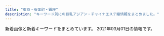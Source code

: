 ```yaml
---
title: "東京・有楽町・銀座"
description: "キーワード別にの巨乳アジアン・チャイナエステ嬢情報をまとめました。"
---
```


新着画像と新着キーワードをまとめています。
2021年03月01日の情報です。

<DmmAffiliateIns />
<KeywordTable
  shops={
    [
    {
        "name": "\u7d05\u8449",
        "url": "http://arm-heal.com/",
        "img_links": [
            "http://arm-heal.com/staff/emi/01.jpg",
            "http://arm-heal.com/staff/miya/01.jpg",
            "http://arm-heal.com/staff/miya/01mb.jpg",
            "http://arm-heal.com/staff/yuki/01.jpg",
            "http://arm-heal.com/img/att.png",
            "http://arm-heal.com/pic/topimg3.png",
            "http://arm-heal.com/staff/aya/01.jpg",
            "http://arm-heal.com/pic/topimg1.png",
            "http://arm-heal.com/pic/topimg5.png",
            "http://arm-heal.com/img/corona.png",
            "http://arm-heal.com/img/ttl_mobile.png",
            "http://arm-heal.com/img/ttl_rec.png",
            "http://arm-heal.com/staff/emi/01mb.jpg",
            "http://arm-heal.com/i/files/homeimg.jpg",
            "http://arm-heal.com/pic/topimg2.png",
            "http://arm-heal.com/staff/yuuyuu/01mb.jpg",
            "http://arm-heal.com/staff/yuuyuu/01.jpg",
            "http://arm-heal.com/img/ttl_staff.jpg",
            "http://arm-heal.com/pic/head.jpg",
            "http://arm-heal.com/pic/topimg4.png",
            "http://arm-heal.com/staff/aya/01mb.jpg",
            "http://arm-heal.com/staff/miki/01.jpg",
            "http://arm-heal.com/staff/yuki/01mb.jpg",
            "http://arm-heal.com/staff/miki/01mb.jpg"
        ],
        "keywords": {
            "C": 15
        },
        "station": "\u516b\u4e01\u5800\u99c5A5\u53e3"
    },
    {
        "keywords": {
            "\u4e73": 1,
            "\u80f8": 7
        },
        "img_links": [
            "http://ginzamassage.net/user_data/00000146.jpg",
            "http://ginzamassage.net/user_data/00000225.jpg",
            "http://ginzamassage.net/user_data/00000238.jpg",
            "http://ginzamassage.net/user_data/00000218.jpg",
            "http://ginzamassage.net/user_data/00000124.jpg",
            "http://ginzamassage.net/user_data/00000100.jpg",
            "http://ginzamassage.net/user_data/00000115.jpg",
            "http://ginzamassage.net/user_data/00000184.jpg",
            "http://ginzamassage.net/user_data/00000127.jpg",
            "http://ginzamassage.net/user_data/00000216.jpg",
            "http://ginzamassage.net/user_data/00000132.jpg",
            "http://ginzamassage.net/user_data/00000137.jpg",
            "http://ginzamassage.net/user_data/00000099.jpg",
            "http://ginzamassage.net/user_data/00000121.jpg",
            "http://ginzamassage.net/user_data/00000116.jpg",
            "http://ginzamassage.net/images/1.jpg",
            "http://ginzamassage.net/images/noimg.png",
            "http://ginzamassage.net/user_data/00000117.jpg",
            "http://ginzamassage.net/user_data/00000232.jpg",
            "http://ginzamassage.net/user_data/00000134.jpg",
            "http://ginzamassage.net/user_data/00000235.jpg",
            "http://ginzamassage.net/user_data/00000237.jpg",
            "http://ginzamassage.net/user_data/00000105.jpg",
            "http://ginzamassage.net/user_data/00000125.jpg",
            "http://ginzamassage.net/user_data/00000149.jpg",
            "http://ginzamassage.net/user_data/00000130.jpg",
            "http://ginzamassage.net/user_data/00000106.jpg",
            "http://ginzamassage.net/user_data/00000123.jpg",
            "http://ginzamassage.net/user_data/00000097.jpg",
            "http://ginzamassage.net/user_data/00000142.jpg",
            "http://ginzamassage.net/user_data/00000145.jpg",
            "http://ginzamassage.net/user_data/00000144.jpg",
            "http://ginzamassage.net/user_data/00000104.jpg",
            "http://ginzamassage.net/user_data/00000147.jpg",
            "http://ginzamassage.net/user_data/00000114.jpg",
            "http://ginzamassage.net/user_data/00000128.jpg",
            "http://ginzamassage.net/user_data/00000109.jpg",
            "http://ginzamassage.net/user_data/00000226.jpg",
            "http://ginzamassage.net/user_data/00000131.jpg",
            "http://ginzamassage.net/user_data/00000101.jpg",
            "http://ginzamassage.net/user_data/00000102.jpg",
            "http://ginzamassage.net/user_data/00000148.png",
            "http://ginzamassage.net/user_data/00000136.jpg",
            "http://ginzamassage.net/user_data/00000103.jpg",
            "http://ginzamassage.net/user_data/00000143.jpg",
            "http://ginzamassage.net/user_data/00000135.jpg",
            "http://ginzamassage.net/user_data/00000133.jpg",
            "http://ginzamassage.net/user_data/00000140.jpg",
            "http://ginzamassage.net/user_data/00000126.jpg",
            "http://ginzamassage.net/user_data/00000139.jpg",
            "http://ginzamassage.net/user_data/00000233.jpg",
            "http://ginzamassage.net/user_data/00000217.jpg",
            "http://ginzamassage.net/user_data/00000129.jpg",
            "http://ginzamassage.net/user_data/00000138.jpg",
            "http://ginzamassage.net/user_data/00000228.jpg",
            "http://ginzamassage.net/user_data/00000141.jpg",
            "http://ginzamassage.net/user_data/00000153.jpg"
        ],
        "station": "\u6771\u9280\u5ea7\u99c55\u756a\u51fa\u53e3",
        "url": "http://ginzamassage.net",
        "name": "\u91d1\u306e\u83ef"
    },
    {
        "name": "\u6975\u4e0a\u30e1\u30f3\u30ba\u30a2\u30ed\u30de\u65e5\u672c\u6a4b",
        "station": "\u8305\u5834\u753a\u99c510\u756a\u51fa\u53e3",
        "url": "https://aroma.tyo.cm/",
        "img_links": [],
        "keywords": {}
    },
    {
        "img_links": [
            "http://tokyo-relaxtime.asia/img/cast/yuka-03.jpg",
            "http://tokyo-relaxtime.asia/img/cast/yuka-01.jpg",
            "http://tokyo-relaxtime.asia/img/cast/miki-01.jpg",
            "http://tokyo-relaxtime.asia/img/cast/alice-02.jpg",
            "http://tokyo-relaxtime.asia/img/cast/miki-02.jpg",
            "http://tokyo-relaxtime.asia/img/tw_mark.png",
            "http://tokyo-relaxtime.asia/img/cast/momo-04.jpg",
            "http://tokyo-relaxtime.asia/img/interior/lobby-1.jpg",
            "http://tokyo-relaxtime.asia/img/cast/miki-03.jpg",
            "http://tokyo-relaxtime.asia/img/cast/momo-01.jpg",
            "http://tokyo-relaxtime.asia/img/cast/momo-02.jpg",
            "http://tokyo-relaxtime.asia/img/cast/alice-03.jpg",
            "http://tokyo-relaxtime.asia/img/slick/st-4.jpg",
            "http://tokyo-relaxtime.asia/img/slick/st-5.jpg",
            "http://tokyo-relaxtime.asia/img/cast/yuka-04.jpg",
            "http://tokyo-relaxtime.asia/img/cast/miki-04.jpg",
            "http://tokyo-relaxtime.asia/img/cast/ai-01.jpg",
            "http://tokyo-relaxtime.asia/img/cast/ai-04.jpg",
            "http://tokyo-relaxtime.asia/img/cast/ai-02.jpg",
            "http://tokyo-relaxtime.asia/img/cast/momo-03.jpg",
            "http://tokyo-relaxtime.asia/img/cast/alice-04.jpg",
            "http://tokyo-relaxtime.asia/img/cast/yuka-02.jpg",
            "http://tokyo-relaxtime.asia/img/cast/ai-03.jpg",
            "http://tokyo-relaxtime.asia/img/interior/corridor-1.jpg",
            "http://tokyo-relaxtime.asia/img/slick/st-3.jpg",
            "http://tokyo-relaxtime.asia/img/cast/alice-01.jpg",
            "http://tokyo-relaxtime.asia/img/slick/st-1.jpg",
            "http://tokyo-relaxtime.asia/img/slick/st-6.jpg"
        ],
        "station": "\u6771\u65e5\u672c\u6a4b\u99c5A2\u51fa\u53e3",
        "name": "Evergrace-\u30a8\u30d0\u30fc\u30b0\u30ec\u30fc\u30b9-",
        "keywords": {},
        "url": "http://tokyo-relaxtime.asia/"
    },
    {
        "url": "http://s-este.net/",
        "station": "\u65b0\u65e5\u672c\u6a4b\u99c55\u756a\u51fa\u53e3",
        "img_links": [],
        "keywords": {},
        "name": "\u30e9\u30d5\u30a3\u30fc\u30eb"
    },
    {
        "img_links": [
            "http://xn--vckg5a5c7c8c1czd.in.net/images/index_01.jpg",
            "http://xn--vckg5a5c7c8c1czd.in.net/images/slider/slide2s.jpg",
            "http://xn--vckg5a5c7c8c1czd.in.net/images/an_2_02.jpg",
            "http://xn--vckg5a5c7c8c1czd.in.net/images/an_1_02.jpg",
            "http://xn--vckg5a5c7c8c1czd.in.net/images/an_1_07.jpg",
            "http://xn--vckg5a5c7c8c1czd.in.net/images/staff_images/cg16.jpg",
            "http://xn--vckg5a5c7c8c1czd.in.net/images/slider/slide1s.jpg",
            "http://xn--vckg5a5c7c8c1czd.in.net/images/staff_images/top_small_1.jpg",
            "http://xn--vckg5a5c7c8c1czd.in.net/images/an_2_04.jpg",
            "http://xn--vckg5a5c7c8c1czd.in.net/images/an_2_05.jpg",
            "http://xn--vckg5a5c7c8c1czd.in.net/images/staff_images/top_small_17.jpg",
            "http://xn--vckg5a5c7c8c1czd.in.net/images/slider/slide3.jpg",
            "http://xn--vckg5a5c7c8c1czd.in.net/images/staff_images/cg17.jpg",
            "http://xn--vckg5a5c7c8c1czd.in.net/images/an_2_07.jpg",
            "http://xn--vckg5a5c7c8c1czd.in.net/images/staff_images/top_small_16.jpg",
            "http://xn--vckg5a5c7c8c1czd.in.net/images/QRcode.jpg",
            "http://xn--vckg5a5c7c8c1czd.in.net/images/an_1_06.jpg",
            "http://xn--vckg5a5c7c8c1czd.in.net/images/slider/slide2.jpg",
            "http://xn--vckg5a5c7c8c1czd.in.net/images/staff_images/cg5.jpg",
            "http://xn--vckg5a5c7c8c1czd.in.net/images/no.png",
            "http://xn--vckg5a5c7c8c1czd.in.net/images/slider/slide1.jpg",
            "http://xn--vckg5a5c7c8c1czd.in.net/images/an_2_03.jpg",
            "http://xn--vckg5a5c7c8c1czd.in.net/images/slider/slide3s.jpg",
            "http://xn--vckg5a5c7c8c1czd.in.net/images/an_2_06.jpg",
            "http://xn--vckg5a5c7c8c1czd.in.net/images/staff_images/cg14.jpg",
            "http://xn--vckg5a5c7c8c1czd.in.net/images/staff_images/cg1.jpg",
            "http://xn--vckg5a5c7c8c1czd.in.net/images/staff_images/top_small_14.jpg",
            "http://xn--vckg5a5c7c8c1czd.in.net/images/staff_images/top_small_5.jpg",
            "http://xn--vckg5a5c7c8c1czd.in.net/images/an_1_04.jpg",
            "http://xn--vckg5a5c7c8c1czd.in.net/images/an_1_03.jpg"
        ],
        "name": "\u7652\u3057\u306e\u6d77",
        "station": "\u65b0\u5bcc\u753a\u99c5",
        "url": "http://xn--vckg5a5c7c8c1czd.in.net/",
        "keywords": {
            "D": 16,
            "86": 20,
            "E": 4
        }
    },
    {
        "url": "http://f-relaxe.net",
        "img_links": [
            "http://f-relaxe.net/images/index_07.jpg",
            "http://f-relaxe.net/images/index_16.jpg",
            "http://f-relaxe.net/girl/013a.jpg",
            "http://f-relaxe.net/girl/010a.jpg",
            "http://f-relaxe.net/images/index_13.jpg",
            "http://f-relaxe.net/images/index_17.jpg",
            "http://f-relaxe.net/images/index_04.jpg",
            "http://f-relaxe.net/girl/09.jpg",
            "http://f-relaxe.net/images/staff_11.jpg",
            "http://f-relaxe.net/girl/00.jpg",
            "http://f-relaxe.net/images/sub_10.jpg",
            "http://f-relaxe.net/images/03.jpg",
            "http://f-relaxe.net/girl/08a.jpg",
            "http://f-relaxe.net/images/line.jpg",
            "http://f-relaxe.net/images/info.jpg",
            "http://f-relaxe.net/images/index_08.jpg",
            "http://f-relaxe.net/images/01.jpg",
            "http://f-relaxe.net/girl/04.jpg",
            "http://f-relaxe.net/images/sub_15.jpg",
            "http://f-relaxe.net/girl/024.jpg",
            "http://f-relaxe.net/images/index_06.jpg",
            "http://f-relaxe.net/girl/012.jpg",
            "http://f-relaxe.net/girl/02.jpg",
            "http://f-relaxe.net/girl/017.jpg",
            "http://f-relaxe.net/images/index_14.jpg",
            "http://f-relaxe.net/girl/07.jpg",
            "http://f-relaxe.net/images/index_05.jpg",
            "http://f-relaxe.net/girl/07a.jpg",
            "http://f-relaxe.net/images/index_09.jpg",
            "http://f-relaxe.net/girl/012a.jpg",
            "http://f-relaxe.net/girl/09a.jpg",
            "http://f-relaxe.net/images/info_11.jpg",
            "http://f-relaxe.net/images/index_03.jpg",
            "http://f-relaxe.net/images/index_10.jpg",
            "http://f-relaxe.net/images/02.jpg",
            "http://f-relaxe.net/images/index_119.jpg",
            "http://f-relaxe.net/images/rec_11.jpg",
            "http://f-relaxe.net/images/rec.jpg",
            "http://f-relaxe.net/girl/010.jpg",
            "http://f-relaxe.net/images/index_12.jpg",
            "http://f-relaxe.net/images/index_18.jpg",
            "http://f-relaxe.net/girl/013.jpg",
            "http://f-relaxe.net/girl/011.jpg",
            "http://f-relaxe.net/images/index_01.jpg",
            "http://f-relaxe.net/images/sub_12.jpg",
            "http://f-relaxe.net/girl/011a.jpg",
            "http://f-relaxe.net/girl/02a.jpg",
            "http://f-relaxe.net/girl/08.jpg"
        ],
        "name": "For you",
        "keywords": {
            "89": 1,
            "93": 1,
            "91": 1,
            "D": 2,
            "C": 3,
            "E": 3,
            "83": 1,
            "87": 1,
            "86": 1,
            "90": 1,
            "85": 3,
            "G": 1
        },
        "station": "JR\u6771\u4eac\u99c5\u516b\u91cd\u6d32\u5317\u53e3"
    },
    {
        "name": "\u5922\u306e\u90f7",
        "img_links": [
            "http://yume-sato.blue/uploads//sites/18/2020/09/g3.jpg",
            "http://yume-sato.blue/uploads//sites/18/2020/09/top.jpg",
            "http://yume-sato.blue/uploads//sites/18/2020/10/g2.jpg",
            "http://yume-sato.blue/uploads//sites/18/2020/09/news.jpg",
            "http://yume-sato.blue/uploads//sites/18/2020/09/top1-1.jpg",
            "http://yume-sato.blue/uploads//sites/18/2020/12/gg-150x150.jpg",
            "http://yume-sato.blue/uploads//sites/18/2020/09/g1.jpg",
            "http://yume-sato.blue/uploads//sites/18/2020/10/g1.jpg",
            "http://yume-sato.blue/uploads//sites/18/2020/09/g2.jpg",
            "http://yume-sato.blue/uploads//sites/18/2020/09/pick.jpg",
            "http://yume-sato.blue/uploads//sites/18/2020/09/g1-150x150.jpg",
            "http://yume-sato.blue/uploads//sites/18/2020/09/g4.jpg",
            "http://yume-sato.blue/uploads//sites/18/2020/09/g5.jpg",
            "http://yume-sato.blue/uploads//sites/18/2020/09/g4-150x150.jpg",
            "http://yume-sato.blue/uploads//sites/18/2020/09/g6.jpg",
            "http://yume-sato.blue/uploads//sites/18/2020/09/g5-150x150.jpg",
            "http://yume-sato.blue/uploads//sites/18/2020/09/g3-150x150.jpg",
            "http://yume-sato.blue/uploads//sites/18/2020/09/g6-150x150.jpg",
            "http://yume-sato.blue/uploads//sites/18/2020/09/g2-150x150.jpg",
            "http://yume-sato.blue/uploads//sites/18/2020/09/s_staff.png",
            "http://yume-sato.blue/uploads//sites/18/2020/12/gg.jpg",
            "http://yume-sato.blue/uploads//sites/18/2020/09/mobile-1.jpg"
        ],
        "keywords": {},
        "station": "\u4eba\u5f62\u753a\u99c5A6",
        "url": "http://yume-sato.blue/"
    },
    {
        "name": "Sweet",
        "keywords": {
            "C": 6,
            "E": 6,
            "89": 3,
            "88": 3,
            "D": 6,
            "86": 6,
            "85": 6
        },
        "url": "http://sweet-massage.work/",
        "img_links": [
            "http://sweet-massage.work/img/st06.jpg",
            "http://sweet-massage.work/img/sta6.jpg",
            "http://sweet-massage.work/sp/img/pc.jpg",
            "http://sweet-massage.work/img/sta4.jpg",
            "http://sweet-massage.work/sp/img/t-a.jpg",
            "http://sweet-massage.work/sp/img/add.jpg",
            "http://sweet-massage.work/img/st3.jpg",
            "http://sweet-massage.work/sp/img/t-t.jpg",
            "http://sweet-massage.work/sp/img/s3.jpg",
            "http://sweet-massage.work/img/st02.jpg",
            "http://sweet-massage.work/sp/img/s4.jpg",
            "http://sweet-massage.work/sp/img/st01.jpg",
            "http://sweet-massage.work/sp/img/st03.jpg",
            "http://sweet-massage.work/img/s1.jpg",
            "http://sweet-massage.work/sp/img/st5.jpg",
            "http://sweet-massage.work/sp/img/st1.jpg",
            "http://sweet-massage.work/sp/img/st05.jpg",
            "http://sweet-massage.work/img/mobile-1.png",
            "http://sweet-massage.work/sp/img/st04.jpg",
            "http://sweet-massage.work/img/st03.jpg",
            "http://sweet-massage.work/sp/img/st6.jpg",
            "http://sweet-massage.work/sp/img/add2.jpg",
            "http://sweet-massage.work/sp/img/st4.jpg",
            "http://sweet-massage.work/sp/img/s5.jpg",
            "http://sweet-massage.work/sp/img/st06.jpg",
            "http://sweet-massage.work/img/sta5.jpg",
            "http://sweet-massage.work/img/st2.jpg",
            "http://sweet-massage.work/img/sta2.jpg",
            "http://sweet-massage.work/img/sta3.jpg",
            "http://sweet-massage.work/img/s5.jpg",
            "http://sweet-massage.work/sp/img/tit.jpg",
            "http://sweet-massage.work/sp/img/t-o.jpg",
            "http://sweet-massage.work/sp/img/st005.jpg",
            "http://sweet-massage.work/sp/img/st3.jpg",
            "http://sweet-massage.work/sp/img/st02.jpg",
            "http://sweet-massage.work/img/st4.jpg",
            "http://sweet-massage.work/sp/img/t-s.jpg",
            "http://sweet-massage.work/img/s4.jpg",
            "http://sweet-massage.work/sp/img/info.jpg",
            "http://sweet-massage.work/img/st5.jpg",
            "http://sweet-massage.work/img/st05.jpg",
            "http://sweet-massage.work/sp/img/s6.jpg",
            "http://sweet-massage.work/img/st01.jpg",
            "http://sweet-massage.work/img/m1.png",
            "http://sweet-massage.work/img/foot-body.jpg",
            "http://sweet-massage.work/sp/img/botton.jpg",
            "http://sweet-massage.work/sp/img/pic.jpg",
            "http://sweet-massage.work/sp/img/t-r.jpg",
            "http://sweet-massage.work/img/s6.jpg",
            "http://sweet-massage.work/img/s3.jpg",
            "http://sweet-massage.work/img/st005.jpg",
            "http://sweet-massage.work/img/st04.jpg",
            "http://sweet-massage.work/sp/img/time.jpg",
            "http://sweet-massage.work/img/st6.jpg",
            "http://sweet-massage.work/img/sta1.jpg",
            "http://sweet-massage.work/sp/img/tel.jpg",
            "http://sweet-massage.work/sp/img/sys.jpg",
            "http://sweet-massage.work/img/s2.jpg",
            "http://sweet-massage.work/sp/img/st2.jpg",
            "http://sweet-massage.work/img/st1.jpg"
        ],
        "station": "\u8305\u5834\u753a\u99c53\u756a\u51fa\u53e3"
    },
    {
        "name": "Spa Ananda",
        "img_links": [
            "https://kayabacho-mensesthe.com/images/main3.jpg",
            "https://kayabacho-mensesthe.com/wp/wp-content/uploads/2021/01/yuna.jpg",
            "https://kayabacho-mensesthe.com/images/top1.jpg",
            "https://kayabacho-mensesthe.com/staff/aki-s1.jpg",
            "https://kayabacho-mensesthe.com/wp/wp-content/uploads/2020/12/yuki.jpg",
            "https://kayabacho-mensesthe.com/wp/wp-content/uploads/2019/12/IMG_8988.jpg",
            "https://kayabacho-mensesthe.com/wp/wp-content/uploads/2019/08/mimi.jpg",
            "https://kayabacho-mensesthe.com/room/room-l8.jpg",
            "https://kayabacho-mensesthe.com/staff/rin-s1.jpg",
            "https://kayabacho-mensesthe.com/staff/aoi-s1.jpg",
            "https://kayabacho-mensesthe.com/images/flower.png",
            "https://kayabacho-mensesthe.com/images/clear.png",
            "https://kayabacho-mensesthe.com/images/footer-r.png",
            "https://kayabacho-mensesthe.com/room/room-l2.jpg",
            "https://kayabacho-mensesthe.com/wp/wp-content/uploads/2020/11/urara3.jpg",
            "https://kayabacho-mensesthe.com/icon/line.png",
            "https://kayabacho-mensesthe.com/wp/wp-content/uploads/2020/08/ayaka-1-200x300.jpg",
            "https://kayabacho-mensesthe.com/room/room-l3.jpg",
            "https://kayabacho-mensesthe.com/room/room-l5.jpg",
            "https://kayabacho-mensesthe.com/staff/nao-s1.jpg",
            "https://kayabacho-mensesthe.com/room/room-l7.jpg",
            "https://kayabacho-mensesthe.com/staff/urara-s1.jpg",
            "https://kayabacho-mensesthe.com/wp/wp-content/uploads/2020/10/aki-s1-150x150.jpg",
            "https://kayabacho-mensesthe.com/staff/mimi-s1.jpg",
            "https://kayabacho-mensesthe.com/wp/wp-content/uploads/2019/12/misaki.jpg",
            "https://kayabacho-mensesthe.com/wp/wp-content/uploads/2020/08/ayaka-1.jpg",
            "https://kayabacho-mensesthe.com/wp/wp-content/uploads/2019/12/mitsuki.jpg",
            "https://kayabacho-mensesthe.com/staff/yuna-s1.jpg",
            "https://kayabacho-mensesthe.com/icon/facebook.png",
            "https://kayabacho-mensesthe.com/images/mensesthe.jpg",
            "https://kayabacho-mensesthe.com/room/room-l6.jpg",
            "https://kayabacho-mensesthe.com/room/room-l4.jpg",
            "https://kayabacho-mensesthe.com/images/main2.jpg",
            "https://kayabacho-mensesthe.com/staff/emi-s1.jpg",
            "https://kayabacho-mensesthe.com/images/main4.jpg",
            "https://kayabacho-mensesthe.com/link/mens-esthe.png",
            "https://kayabacho-mensesthe.com/wp/wp-content/uploads/2019/12/emi.jpg",
            "https://kayabacho-mensesthe.com/images/main1.jpg",
            "https://kayabacho-mensesthe.com/icon/twitter.png",
            "https://kayabacho-mensesthe.com/staff/misaki-s1.jpg",
            "https://kayabacho-mensesthe.com/images/top2.jpg",
            "https://kayabacho-mensesthe.com/icon/yelp.png",
            "https://kayabacho-mensesthe.com/room/room-l1.jpg",
            "https://kayabacho-mensesthe.com/wp/wp-content/uploads/2019/07/misaki.jpg",
            "https://kayabacho-mensesthe.com/staff/ayaka-s1.jpg",
            "https://kayabacho-mensesthe.com/wp/wp-content/uploads/2020/02/miyu.jpg",
            "https://kayabacho-mensesthe.com/staff/miyu-s1.jpg",
            "https://kayabacho-mensesthe.com/images/top3.jpg",
            "https://kayabacho-mensesthe.com/images/footer-l.png"
        ],
        "url": "https://kayabacho-mensesthe.com/",
        "keywords": {
            "E": 4,
            "D": 15,
            "C": 19
        },
        "station": "\u8305\u5834\u753a\u99c52\u756a\u51fa\u53e3"
    },
    {
        "img_links": [
            "http://toukasui.jpn.mn/images/top.jpg",
            "http://toukasui.jpn.mn/photos/sites/49/2019/09/2019091616543823.jpg",
            "http://toukasui.jpn.mn/images/mobile.jpg",
            "http://toukasui.jpn.mn/images/room4.jpg",
            "http://toukasui.jpn.mn/photos/sites/49/2019/08/2019081010463794.jpg",
            "http://toukasui.jpn.mn/photos/sites/49/2019/06/2019061711394937.jpg",
            "http://toukasui.jpn.mn/photos/sites/49/2020/09/202009151644200.jpg",
            "http://toukasui.jpn.mn/photos/sites/49/2019/03/2019030615101559.jpg",
            "http://toukasui.jpn.mn/images/face.jpg",
            "http://toukasui.jpn.mn/images/room2.jpg",
            "http://toukasui.jpn.mn/images/pick.jpg",
            "http://toukasui.jpn.mn/photos/sites/49/2019/02/2019020710305082.jpg",
            "http://toukasui.jpn.mn/images/room1.jpg",
            "http://toukasui.jpn.mn/photos/sites/49/2019/07/2019070111270334.jpg",
            "http://toukasui.jpn.mn/photos/sites/49/2018/11/2018110702420266.jpg",
            "http://toukasui.jpn.mn/photos/sites/49/2019/02/2019021519245846.jpg",
            "http://toukasui.jpn.mn/photos/sites/49/2019/08/2019082510480041.jpg",
            "http://toukasui.jpn.mn/images/s_staff.png",
            "http://toukasui.jpn.mn/images/room3.jpg",
            "http://toukasui.jpn.mn/photos/sites/49/2018/12/2018121411170742.jpg",
            "http://toukasui.jpn.mn/photos/sites/49/2018/11/2018111701424587.jpg",
            "http://toukasui.jpn.mn/images/news.jpg",
            "http://toukasui.jpn.mn/photos/sites/49/2019/11/2019111002374421.jpg"
        ],
        "keywords": {
            "86": 7,
            "89": 1,
            "F": 1,
            "D": 9,
            "87": 2,
            "88": 1,
            "85": 2,
            "E": 3
        },
        "station": "\u6771\u9280\u5ea7\u99c55\u756a\u51fa\u53e3",
        "name": "\u6843\u82b1\u6c34*\u3068\u3046\u304b\u3059\u3044",
        "url": "http://toukasui.jpn.mn/"
    },
    {
        "name": "\u685c\uff5e\u3055\u304f\u3089\uff5e",
        "station": "\u8305\u5834\u753a\u99c51\u756a\u51fa\u53e3",
        "keywords": {
            "89": 3,
            "C": 4,
            "87": 2,
            "D": 3
        },
        "img_links": [
            "http://sakura.relaxnabi.com/css/staff/staff06.jpg",
            "http://sakura.relaxnabi.com/css/nav/nav-006.png",
            "http://sakura.relaxnabi.com/css/staff/staff02.jpg",
            "http://sakura.relaxnabi.com/css/nav/nav-005.png",
            "http://sakura.relaxnabi.com/css/nav/nav-002.png",
            "http://sakura.relaxnabi.com/css/staff/staff14a.jpg",
            "http://sakura.relaxnabi.com/css/topright02.jpg",
            "http://sakura.relaxnabi.com/css/nav/nav-004.png",
            "http://sakura.relaxnabi.com/css/tel03.png",
            "http://sakura.relaxnabi.com/css/nav/nav-003.png",
            "http://sakura.relaxnabi.com/css/staff/staff13.jpg",
            "http://sakura.relaxnabi.com/css/nav/nav-001.png",
            "http://sakura.relaxnabi.com/css/staff/staff04.jpg",
            "http://sakura.relaxnabi.com/css/topleft01.png",
            "http://sakura.relaxnabi.com/css/topleft02.png"
        ],
        "url": "http://sakura.relaxnabi.com/"
    },
    {
        "name": "Miss.9\uff5e\u30df\u30b9.\u30ad\u30e5\u30a6\uff5e",
        "keywords": {
            "C": 2,
            "E": 1,
            "D": 10,
            "86": 13
        },
        "url": "http://esthe-aroma.com/",
        "img_links": [
            "http://esthe-aroma.com/images/photo03.jpg",
            "http://esthe-aroma.com/images/qrc.jpg",
            "http://esthe-aroma.com/images/cg02.jpg",
            "http://esthe-aroma.com/images/cg03.jpg",
            "http://esthe-aroma.com/images/mainImg_sub.jpg",
            "http://esthe-aroma.com/images/cg06.jpg",
            "http://esthe-aroma.com/images/photo01.jpg",
            "http://esthe-aroma.com/images/end-info.png",
            "http://esthe-aroma.com/images/cg01.jpg",
            "http://esthe-aroma.com/images/cg04.jpg",
            "http://esthe-aroma.com/images/cg05.jpg",
            "http://esthe-aroma.com/images/cg07.jpg",
            "http://esthe-aroma.com/images/cg09.jpg",
            "http://esthe-aroma.com/images/btn2.png",
            "http://esthe-aroma.com/images/icon_tel.png",
            "http://esthe-aroma.com/images/icon_top.png",
            "http://esthe-aroma.com/images/cg13.jpg",
            "http://esthe-aroma.com/images/cg12.jpg",
            "http://esthe-aroma.com/images/photo02.jpg",
            "http://esthe-aroma.com/images/cg08.jpg",
            "http://esthe-aroma.com/images/icon_info.png",
            "http://esthe-aroma.com/images/icon_staff.png",
            "http://esthe-aroma.com/images/cg10.jpg",
            "http://esthe-aroma.com/images/icon_concept.png",
            "http://esthe-aroma.com/images/cg11.jpg"
        ],
        "station": "\u99ac\u55b0\u6a2a\u5c71\u99c5A2\u51fa\u53e3"
    },
    {
        "keywords": {
            "86": 1,
            "D": 8,
            "87": 7
        },
        "station": "\u99ac\u55b0\u6a2a\u5c71\u99c5A2\u51fa\u53e3",
        "name": "COMODO -\u30b3\u30e2\u30c9-",
        "img_links": [
            "http://www.comodo.relaxjp.info/files/014.jpg",
            "http://www.comodo.relaxjp.info/files/013-02.jpg",
            "http://www.comodo.relaxjp.info/files/012-02.jpg",
            "http://www.comodo.relaxjp.info/files/010-02.jpg",
            "http://www.comodo.relaxjp.info/files/011.jpg",
            "http://www.comodo.relaxjp.info/images/s_news.jpg",
            "http://www.comodo.relaxjp.info/files/012-03.jpg",
            "http://www.comodo.relaxjp.info/files/009-02.jpg",
            "http://www.comodo.relaxjp.info/files/008-03.jpg",
            "http://www.comodo.relaxjp.info/files/012.jpg",
            "http://www.comodo.relaxjp.info/files/007.jpg",
            "http://www.comodo.relaxjp.info/images/bj1.jpg",
            "http://www.comodo.relaxjp.info/files/014-02.jpg",
            "http://www.comodo.relaxjp.info/files/013.jpg",
            "http://www.comodo.relaxjp.info/files/010-03.jpg",
            "http://www.comodo.relaxjp.info/images/top.png",
            "http://www.comodo.relaxjp.info/images/hua.jpg",
            "http://www.comodo.relaxjp.info/files/011-03.jpg",
            "http://www.comodo.relaxjp.info/images/s_info.jpg",
            "http://www.comodo.relaxjp.info/images/s_staff.jpg",
            "http://www.comodo.relaxjp.info/files/010.jpg",
            "http://www.comodo.relaxjp.info/files/008-02.jpg",
            "http://www.comodo.relaxjp.info/files/007-03.jpg",
            "http://www.comodo.relaxjp.info/files/008.jpg",
            "http://www.comodo.relaxjp.info/files/009.jpg",
            "http://www.comodo.relaxjp.info/files/011-02.jpg",
            "http://www.comodo.relaxjp.info/files/009-03.jpg",
            "http://www.comodo.relaxjp.info/images/s_link.jpg",
            "http://www.comodo.relaxjp.info/images/bj3.jpg",
            "http://www.comodo.relaxjp.info/files/014-03.jpg",
            "http://www.comodo.relaxjp.info/files/013-03.jpg",
            "http://www.comodo.relaxjp.info/files/007-02.jpg"
        ],
        "url": "http://www.comodo.relaxjp.info/"
    },
    {
        "name": "\u6771\u4eac\u65e5\u672c\u6a4b\u30e1\u30f3\u30ba\u30a8\u30b9\u30c6",
        "keywords": {
            "85": 25,
            "86": 100,
            "D": 125
        },
        "img_links": [
            "https://mens-esthe.jpn.vin/images/navbar-top.jpg",
            "https://mens-esthe.jpn.vin/images/nav_link01.png",
            "https://mens-esthe.jpn.vin/images/sp_tit_info.jpg",
            "https://mens-esthe.jpn.vin/photos/sites/4/2020/12/2020121102501422.jpg",
            "https://mens-esthe.jpn.vin/images/nav_link06.png",
            "https://mens-esthe.jpn.vin/images/tit_pick.jpg",
            "https://mens-esthe.jpn.vin/images/room1.jpg",
            "https://mens-esthe.jpn.vin/images/nav_link08.png",
            "https://mens-esthe.jpn.vin/images/room2.jpg",
            "https://mens-esthe.jpn.vin/images/sp_photo_1.jpg",
            "https://mens-esthe.jpn.vin/photos/sites/4/2020/12/2020121102483539.jpg",
            "https://mens-esthe.jpn.vin/images/photo_1.jpg",
            "https://mens-esthe.jpn.vin/images/nav_link02.png",
            "https://mens-esthe.jpn.vin/photos/sites/4/2020/12/2020121102462172.jpg",
            "https://mens-esthe.jpn.vin/images/nav_link04.png",
            "https://mens-esthe.jpn.vin/images/nav_link07.png",
            "https://mens-esthe.jpn.vin/images/tit_info.jpg",
            "https://mens-esthe.jpn.vin/images/tit_face.jpg",
            "https://mens-esthe.jpn.vin/images/nav_link05.png",
            "https://mens-esthe.jpn.vin/images/sp_tit_link.jpg",
            "https://mens-esthe.jpn.vin/photos/sites/4/2020/12/202012110248090.jpg",
            "https://mens-esthe.jpn.vin/images/sp_tit_staff02.jpg",
            "https://mens-esthe.jpn.vin/images/sp_tit_pick.jpg",
            "https://mens-esthe.jpn.vin/images/nav_link03.png",
            "https://mens-esthe.jpn.vin/photos/sites/4/2020/12/2020121102464663.jpg",
            "https://mens-esthe.jpn.vin/images/side_mobile.jpg",
            "https://mens-esthe.jpn.vin/images/end.png",
            "https://mens-esthe.jpn.vin/images/tit_staff.jpg",
            "https://mens-esthe.jpn.vin/images/sp_tit_staff.jpg",
            "https://mens-esthe.jpn.vin/images/sp_end.png",
            "https://mens-esthe.jpn.vin/images/tit_staff02.jpg",
            "https://mens-esthe.jpn.vin/images/top.png",
            "https://mens-esthe.jpn.vin/images/tit_link.jpg"
        ],
        "url": "https://mens-esthe.jpn.vin/",
        "station": "JR\u6771\u4eac\u99c5\u516b\u91cd\u6d32\u5317\u53e3"
    },
    {
        "station": "\u65b0\u5bcc\u753a\u99c53\u756a\u51fa\u53e3",
        "img_links": [
            "http://missyou-esthe.com/img/tt2.jpg",
            "http://missyou-esthe.com/img/no.png",
            "http://missyou-esthe.com/img/tt11.jpg",
            "http://missyou-esthe.com/img/f1.jpg",
            "http://missyou-esthe.com/img/cg08.jpg",
            "http://missyou-esthe.com/img/cg09.jpg",
            "http://missyou-esthe.com/img/t2.jpg",
            "http://missyou-esthe.com/img/tt12.jpg",
            "http://missyou-esthe.com/img/cg10.jpg",
            "http://missyou-esthe.com/img/tt13.jpg",
            "http://missyou-esthe.com/img/cg05.jpg",
            "http://missyou-esthe.com/img/tt20.jpg",
            "http://missyou-esthe.com/img/cg04.jpg",
            "http://missyou-esthe.com/img/eve.jpg",
            "http://missyou-esthe.com/img/f.jpg",
            "http://missyou-esthe.com/img/t1.jpg",
            "http://missyou-esthe.com/img/tt16.jpg",
            "http://missyou-esthe.com/img/tt15.jpg",
            "http://missyou-esthe.com/img/cg02.jpg",
            "http://missyou-esthe.com/img/cg13.jpg",
            "http://missyou-esthe.com/img/cg01.jpg",
            "http://missyou-esthe.com/img/tt21.jpg",
            "http://missyou-esthe.com/img/tt17.jpg",
            "http://missyou-esthe.com/img/cg14.jpg",
            "http://missyou-esthe.com/img/cg07.jpg",
            "http://missyou-esthe.com/img/tt14.jpg",
            "http://missyou-esthe.com/img/t3.jpg",
            "http://missyou-esthe.com/img/tt18.jpg",
            "http://missyou-esthe.com/img/tt19.jpg",
            "http://missyou-esthe.com/img/cg03.jpg",
            "http://missyou-esthe.com/img/mr1.jpg",
            "http://missyou-esthe.com/img/lin.jpg",
            "http://missyou-esthe.com/img/cg091.jpg",
            "http://missyou-esthe.com/img/tt4.jpg",
            "http://missyou-esthe.com/img/tt1.jpg",
            "http://missyou-esthe.com/img/cg06.jpg",
            "http://missyou-esthe.com/img/cg11.jpg"
        ],
        "name": "Lotus\uff5e\u30ed\u30fc\u30bf\u30b9\uff5e",
        "keywords": {
            "86": 14,
            "85": 2,
            "87": 4
        },
        "url": "http://missyou-esthe.com/"
    },
    {
        "keywords": {
            "87": 6,
            "C": 6,
            "D": 27,
            "86": 18,
            "85": 6,
            "88": 3
        },
        "station": "\u65b0\u5bcc\u753a\u99c53\u756a\u51fa\u53e3",
        "img_links": [
            "http://www.hitomebore.esjp.info/images/mainImg_sub.jpg",
            "http://www.hitomebore.esjp.info/files/009.jpg",
            "http://www.hitomebore.esjp.info/files/007.jpg",
            "http://www.hitomebore.esjp.info/files/014.jpg",
            "http://www.hitomebore.esjp.info/images/m2.jpg",
            "http://www.hitomebore.esjp.info/images/m4.jpg",
            "http://www.hitomebore.esjp.info/files/002.jpg",
            "http://www.hitomebore.esjp.info/files/010.jpg",
            "http://www.hitomebore.esjp.info/images/m1.jpg",
            "http://www.hitomebore.esjp.info/files/015.jpg",
            "http://www.hitomebore.esjp.info/files/012.jpg",
            "http://www.hitomebore.esjp.info/files/008.jpg",
            "http://www.hitomebore.esjp.info/images/btn2.png",
            "http://www.hitomebore.esjp.info/files/016.jpg",
            "http://www.hitomebore.esjp.info/images/m3.jpg",
            "http://www.hitomebore.esjp.info/images/mainImg2.jpg",
            "http://www.hitomebore.esjp.info/files/013.jpg",
            "http://www.hitomebore.esjp.info/files/011.jpg"
        ],
        "url": "http://www.hitomebore.esjp.info/",
        "name": "\u3072\u3068\u3081\u307c\u308c"
    },
    {
        "station": "\u8305\u5834\u753a\u99c511\u756a\u51fa\u53e3",
        "name": "\u5143\u6c17\u30e2\u30ea\u30e2\u30ea",
        "keywords": {},
        "url": "http://www.kayabatyo-massage.work/",
        "img_links": [
            "http://www.kayabatyo-massage.work/images/mainvisual_01_s.jpg",
            "http://www.kayabatyo-massage.work/images/trigger.jpg",
            "http://www.kayabatyo-massage.work/images/head_interior.jpg",
            "http://www.kayabatyo-massage.work/images/recruit/point_06.png",
            "http://www.kayabatyo-massage.work/images/recruit/nagare_01.jpg",
            "http://www.kayabatyo-massage.work/images/recruit/point_09.png",
            "http://www.kayabatyo-massage.work/images/sw_tel.png",
            "http://www.kayabatyo-massage.work/images/sw_home.png",
            "http://www.kayabatyo-massage.work/images/mainvisual_01.jpg",
            "http://www.kayabatyo-massage.work/staff/nanami.jpg",
            "http://www.kayabatyo-massage.work/images/recruit/point_08.png",
            "http://www.kayabatyo-massage.work/images/recruit/nagare_03.jpg",
            "http://www.kayabatyo-massage.work/staff/hinata.jpg",
            "http://www.kayabatyo-massage.work/images/icon_ranking_03.png",
            "http://www.kayabatyo-massage.work/images/no_image.jpg",
            "http://www.kayabatyo-massage.work/images/icon_ranking_01.png",
            "http://www.kayabatyo-massage.work/images/icon_ranking_02.png",
            "http://www.kayabatyo-massage.work/images/recruit/nagare_05.png",
            "http://www.kayabatyo-massage.work/images/recruit/nagare_07.png",
            "http://www.kayabatyo-massage.work/images/recruit/req_03.jpg",
            "http://www.kayabatyo-massage.work/images/head_therapist.jpg",
            "http://www.kayabatyo-massage.work/images/recruit/point_03.png",
            "http://www.kayabatyo-massage.work/images/recruit/nagare_02.jpg",
            "http://www.kayabatyo-massage.work/images/recruit/point_04.png",
            "http://www.kayabatyo-massage.work/staff/kaoru.jpg",
            "http://www.kayabatyo-massage.work/images/recruit/sp_mainvisual.jpg",
            "http://www.kayabatyo-massage.work/images/recruit/point_07.png",
            "http://www.kayabatyo-massage.work/images/mainvisual_02_s.jpg",
            "http://www.kayabatyo-massage.work/images/mainvisual_02.jpg",
            "http://www.kayabatyo-massage.work/images/icon_new.png",
            "http://www.kayabatyo-massage.work/images/recruit/point_05.png",
            "http://www.kayabatyo-massage.work/images/recruit/nagare_06.png",
            "http://www.kayabatyo-massage.work/images/recruit/message_03.png"
        ]
    },
    {
        "url": "http://prime-relax.work/",
        "station": "\u99ac\u55b0\u753a\u99c51\u756a\u51fa\u53e3",
        "img_links": [
            "http://prime-relax.work/img/st8.jpg",
            "http://prime-relax.work/img/sta7.jpg",
            "http://prime-relax.work/img/st14.jpg",
            "http://prime-relax.work/img/sys.jpg",
            "http://prime-relax.work/img/link10033.jpg",
            "http://prime-relax.work/img/st12.jpg",
            "http://prime-relax.work/sp/img/tit.jpg",
            "http://prime-relax.work/img/link20067.jpg",
            "http://prime-relax.work/sp/img/sta9.jpg",
            "http://prime-relax.work/img/sta11.jpg",
            "http://prime-relax.work/img/st13.jpg",
            "http://prime-relax.work/img/st9.jpg",
            "http://prime-relax.work/img/body-.jpg",
            "http://prime-relax.work/img/st4.jpg",
            "http://prime-relax.work/img/IMG_1675.jpg",
            "http://prime-relax.work/sp/img/t-a.jpg",
            "http://prime-relax.work/img/head.jpg",
            "http://prime-relax.work/img/st7.jpg",
            "http://prime-relax.work/sp/img/p-8.jpg",
            "http://prime-relax.work/img/IMG_1709.jpg",
            "http://prime-relax.work/img/mo.png",
            "http://prime-relax.work/img/IMG_1699.jpg",
            "http://prime-relax.work/sp/img/add2.jpg",
            "http://prime-relax.work/img/bottom-.png",
            "http://prime-relax.work/img/IMG_1667.jpg",
            "http://prime-relax.work/img/eve.jpg",
            "http://prime-relax.work/img/sta14.jpg",
            "http://prime-relax.work/img/sta9.jpg",
            "http://prime-relax.work/sp/img/sta8.jpg",
            "http://prime-relax.work/sp/img/sta13.jpg",
            "http://prime-relax.work/img/st5.jpg",
            "http://prime-relax.work/img/st08.jpg",
            "http://prime-relax.work/img/st07.jpg",
            "http://prime-relax.work/sp/img/t-s.jpg",
            "http://prime-relax.work/sp/img/add.jpg",
            "http://prime-relax.work/img/sta8.jpg",
            "http://prime-relax.work/img/bottom.png",
            "http://prime-relax.work/sp/img/sys.jpg",
            "http://prime-relax.work/sp/img/sta14.jpg",
            "http://prime-relax.work/img/link300100.jpg",
            "http://prime-relax.work/img/sta13.jpg",
            "http://prime-relax.work/sp/img/sta5.jpg",
            "http://prime-relax.work/sp/img/sta7.jpg",
            "http://prime-relax.work/img/st11.jpg",
            "http://prime-relax.work/img/st04.jpg",
            "http://prime-relax.work/sp/img/sta11.jpg",
            "http://prime-relax.work/sp/img/p-9.jpg",
            "http://prime-relax.work/img/sta4.jpg",
            "http://prime-relax.work/sp/img/pic.jpg",
            "http://prime-relax.work/sp/img/time.jpg",
            "http://prime-relax.work/img/st014.jpg",
            "http://prime-relax.work/sp/img/info.jpg",
            "http://prime-relax.work/sp/img/t-r.jpg",
            "http://prime-relax.work/img/sta12.jpg",
            "http://prime-relax.work/img/st013.jpg",
            "http://prime-relax.work/sp/img/sta4.jpg",
            "http://prime-relax.work/sp/img/cam.jpg",
            "http://prime-relax.work/sp/img/add3.jpg",
            "http://prime-relax.work/img/link-.jpg",
            "http://prime-relax.work/sp/img/t-t.jpg",
            "http://prime-relax.work/sp/img/sta12.jpg",
            "http://prime-relax.work/sp/img/botton.jpg",
            "http://prime-relax.work/sp/img/t-o.jpg",
            "http://prime-relax.work/img/sta5.jpg",
            "http://prime-relax.work/sp/img/pc.jpg",
            "http://prime-relax.work/sp/img/tel.jpg",
            "http://prime-relax.work/sp/img/p-7.jpg"
        ],
        "keywords": {
            "D": 10,
            "82": 1,
            "86": 7,
            "88": 1,
            "84": 5,
            "E": 1,
            "87": 4,
            "C": 7
        },
        "name": "PRIME\u30fb\u30d7\u30e9\u30a4\u30e0"
    },
    {
        "station": "\u7bc9\u5730\u99c52\u756a\u51fa\u53e3",
        "keywords": {},
        "url": "http://a-smile.click/",
        "img_links": [
            "http://a-smile.click/girl/2.jpg",
            "http://a-smile.click/girl/6.jpg",
            "http://a-smile.click/img/room/photo03.jpg",
            "http://a-smile.click/girl/5.jpg",
            "http://a-smile.click/img/staff_headimg.jpg",
            "http://a-smile.click/img/room/photo04.jpg",
            "http://a-smile.click/img/qr.png",
            "http://a-smile.click/girl/2_1.jpg",
            "http://a-smile.click/img/faq_headimg.jpg",
            "http://a-smile.click/img/tel.png",
            "http://a-smile.click/girl/3.jpg",
            "http://a-smile.click/img/head_img.jpg",
            "http://a-smile.click/girl/1_1.jpg",
            "http://a-smile.click/img/room/photo02.jpg",
            "http://a-smile.click/girl/4.jpg",
            "http://a-smile.click/girl/1.jpg",
            "http://a-smile.click/img/link_headimg.jpg",
            "http://a-smile.click/img/rec_headimg.jpg",
            "http://a-smile.click/girl/5_1.jpg",
            "http://a-smile.click/girl/3_1.jpg",
            "http://a-smile.click/img/room/photo01.jpg"
        ],
        "name": "Firework\uff5e\u30d5\u30a1\u30a4\u30a2\u30ef\u30fc\u30af\uff5e"
    },
    {
        "keywords": {
            "86": 4,
            "C": 30,
            "F": 2
        },
        "station": "JR\u65b0\u65e5\u672c\u6a4b\u99c56\u756a\u51fa\u53e3",
        "name": "Melody Spa -\u30e1\u30ed\u30c7\u30a3 \u30b9\u30d1-",
        "url": "https://melodyspa.tokyo/",
        "img_links": [
            "https://melodyspa.tokyo/images/st/rui.jpg",
            "https://melodyspa.tokyo/images/st/ringo.jpg",
            "https://melodyspa.tokyo/images/st/yuna1.jpg",
            "https://melodyspa.tokyo/images/st/yuna.jpg",
            "https://melodyspa.tokyo/images/topimage/topimage.jpg",
            "https://melodyspa.tokyo/images/st/you2.jpg",
            "https://melodyspa.tokyo/images/st/mina2.jpg",
            "https://melodyspa.tokyo/images/st/rara2.jpg",
            "https://melodyspa.tokyo/images/st/risa.jpg",
            "https://melodyspa.tokyo/images/st/miho.jpg",
            "https://melodyspa.tokyo/images/share/pagetop.png",
            "https://melodyspa.tokyo/images/st/yuna2.jpg",
            "https://melodyspa.tokyo/images/st/you.jpg",
            "https://melodyspa.tokyo/images/st/mina.jpg",
            "https://melodyspa.tokyo/images/st/you3.jpg"
        ]
    },
    {
        "name": "RUMIA\u30fb\u30eb\u30df\u30a2",
        "url": "https://rumia.tyo.cm/",
        "img_links": [
            "https://rumia.tyo.cm/images/s_staff.png",
            "https://rumia.tyo.cm/images/room5.jpg",
            "https://rumia.tyo.cm/images/s_news.jpg",
            "https://rumia.tyo.cm/images/room1.jpg",
            "https://rumia.tyo.cm/images/room3.jpg",
            "https://rumia.tyo.cm/images/room4.jpg",
            "https://rumia.tyo.cm/photos/sites/5/2017/08/3.jpg",
            "https://rumia.tyo.cm/photos/sites/5/2017/08/4.jpg",
            "https://rumia.tyo.cm/images/room7.jpg",
            "https://rumia.tyo.cm/images/s_face.jpg",
            "https://rumia.tyo.cm/images/s_mobile.jpg",
            "https://rumia.tyo.cm/images/room6.jpg",
            "https://rumia.tyo.cm/images/s_link.png",
            "https://rumia.tyo.cm/images/mobile.jpg",
            "https://rumia.tyo.cm/images/room2.jpg",
            "https://rumia.tyo.cm/photos/sites/5/2017/08/1.jpg",
            "https://rumia.tyo.cm/images/room8.jpg",
            "https://rumia.tyo.cm/images/top.png",
            "https://rumia.tyo.cm/photos/sites/5/2017/08/2.jpg"
        ],
        "station": "\u4eba\u5f62\u753a\u99c5A5\u51fa\u53e3",
        "keywords": {
            "83": 1,
            "87": 1,
            "85": 1,
            "86": 1,
            "E": 1,
            "D": 3
        }
    },
    {
        "url": "http://luna-shine.info/",
        "name": "\u30eb\u30ca\u30b7\u30e3\u30a4\u30f3",
        "station": "\u5c0f\u4f1d\u99ac\u753a\u99c53\u756a\u51fa\u53e3",
        "keywords": {
            "85": 6,
            "\u80f8": 2,
            "\u30bb\u30af\u30b7\u30fc": 1,
            "C": 12,
            "89": 21,
            "84": 3,
            "87": 12,
            "E": 13,
            "88": 21,
            "F": 6,
            "86": 6,
            "D": 30,
            "G": 6,
            "81": 3,
            "82": 3
        },
        "img_links": [
            "http://luna-shine.info/uploads/lunashine/2019/05/e5beaee4bfa1e59bbee78987_201905171313091.jpg",
            "http://luna-shine.info/uploads/lunashine/images/new_d.jpg",
            "http://luna-shine.info/uploads/lunashine/2019/04/bottom.jpg",
            "http://luna-shine.info/uploads/lunashine/2015/03/12344780f_e589afe69cac.jpg",
            "http://luna-shine.info/uploads/lunashine/2019/04/e5beaee4bfa1e59bbee78987_201903161627478.jpg",
            "http://luna-shine.info/uploads/lunashine/2019/03/e5beaee4bfa1e59bbee78987_201903141535171.jpg",
            "http://luna-shine.info/uploads/lunashine/2019/12/e5beaee4bfa1e59bbee78987_20191207154634.jpg",
            "http://luna-shine.info/uploads/lunashine/2019/07/qqe59bbee78987201504181707251.jpg",
            "http://luna-shine.info/uploads/lunashine/2013/11/e381afe3828be3818befbc92-1000x1333.jpg",
            "http://luna-shine.info/uploads/lunashine/2013/01/room-11.jpg",
            "http://luna-shine.info/uploads/lunashine/2015/06/image1-266x4001.jpg",
            "http://luna-shine.info/uploads/lunashine/2013/01/room-6.jpg",
            "http://luna-shine.info/uploads/lunashine/2013/05/p1020464_e589afe69cac.jpg",
            "http://luna-shine.info/uploads/lunashine/2014/05/naomi1-276x3584.jpg",
            "http://luna-shine.info/uploads/lunashine/2019/04/e5beaee4bfa1e59bbee78987_201903161627475.jpg",
            "http://luna-shine.info/uploads/lunashine/2013/10/e38182e38286e381bf3_e589afe69cac.jpg",
            "http://luna-shine.info/uploads/lunashine/2013/01/qiu-1.jpg",
            "http://luna-shine.info/uploads/lunashine/2015/04/1111_e589afe69cac1.jpg",
            "http://luna-shine.info/uploads/lunashine/2020/01/e5beaee4bfa1e59bbee78987_20190517131309.jpg",
            "http://luna-shine.info/uploads/lunashine/2013/03/img_0522_e589afe69cac-1000x1333.jpg",
            "http://luna-shine.info/uploads/lunashine/2013/01/img_0370_e589afe69cac-276x368.jpg",
            "http://luna-shine.info/uploads/lunashine/2017/04/22221.jpg",
            "http://luna-shine.info/uploads/lunashine/2012/12/topview0.jpg",
            "http://luna-shine.info/uploads/lunashine/2013/11/e381afe3828be3818b-1000x1333.jpg",
            "http://luna-shine.info/uploads/lunashine/2013/01/img_0427_e589afe69cac-276x368.jpg",
            "http://luna-shine.info/uploads/lunashine/2014/04/image_e589afe69cac.png",
            "http://luna-shine.info/uploads/lunashine/2019/01/e5beaee4bfa1e59bbee78987_20190124144601.jpg",
            "http://luna-shine.info/uploads/lunashine/2013/01/room-1.jpg",
            "http://luna-shine.info/uploads/lunashine/2014/05/naomi1-276x3583.jpg",
            "http://luna-shine.info/uploads/lunashine/2013/01/room-5.jpg",
            "http://luna-shine.info/uploads/lunashine/2015/03/8dbe4d07b4f1258c30f14b30e60c1466.png",
            "http://luna-shine.info/uploads/lunashine/2013/10/e381bfe38286e3818d-5_e589afe69cac.jpg",
            "http://luna-shine.info/uploads/lunashine/2016/12/img_4240.jpg",
            "http://luna-shine.info/uploads/lunashine/2014/06/image-15.jpeg",
            "http://luna-shine.info/uploads/lunashine/images/picup.png",
            "http://luna-shine.info/uploads/lunashine/2019/04/flash1.jpg",
            "http://luna-shine.info/uploads/lunashine/2015/04/1111_e589afe69cac.jpg",
            "http://luna-shine.info/uploads/lunashine/2012/12/mailmaka.jpg",
            "http://luna-shine.info/uploads/lunashine/2013/01/room-3.jpg",
            "http://luna-shine.info/uploads/lunashine/2018/05/2.jpg",
            "http://luna-shine.info/uploads/lunashine/2014/06/9c1b42356edc1bb51d040e0a1783fa97.png",
            "http://luna-shine.info/uploads/lunashine/2019/12/e5beaee4bfa1e59bbee78987_201912071546181.jpg",
            "http://luna-shine.info/uploads/lunashine/2015/03/123.jpg",
            "http://luna-shine.info/uploads/lunashine/2016/11/31.jpg",
            "http://luna-shine.info/uploads/lunashine/2013/01/room-2.jpg",
            "http://luna-shine.info/uploads/lunashine/images/rq03.jpg",
            "http://luna-shine.info/uploads/lunashine/2014/06/image-14.jpeg",
            "http://luna-shine.info/uploads/lunashine/images/rq01.jpg",
            "http://luna-shine.info/uploads/lunashine/2014/05/22.jpg",
            "http://luna-shine.info/uploads/lunashine/2012/12/topview4.jpg",
            "http://luna-shine.info/uploads/lunashine/2015/03/171f728230a16701d87b9e61ba70edf8.png",
            "http://luna-shine.info/uploads/lunashine/2015/12/qqe59bbee7898720151214133747.jpg",
            "http://luna-shine.info/uploads/lunashine/2015/09/1-12041z120344c1_e589afe69cac_e589afe69cac.jpg",
            "http://luna-shine.info/uploads/lunashine/2015/01/2_e589afe69cac.jpg",
            "http://luna-shine.info/uploads/lunashine/2013/10/e381bfe3818d2_e589afe69cac.jpg",
            "http://luna-shine.info/uploads/lunashine/2013/10/e381bfe382841_e589afe69cac.jpg",
            "http://luna-shine.info/uploads/lunashine/2015/01/0.jpg",
            "http://luna-shine.info/uploads/lunashine/2013/01/room-10.jpg",
            "http://luna-shine.info/uploads/lunashine/2012/12/topview3.jpg",
            "http://luna-shine.info/uploads/lunashine/2012/12/topview1.jpg",
            "http://luna-shine.info/uploads/lunashine/2013/10/4_e589afe69cac.jpg",
            "http://luna-shine.info/uploads/lunashine/images/no-photo.jpg",
            "http://luna-shine.info/uploads/lunashine/2019/04/e5beaee4bfa1e59bbee78987_2019031616274791.jpg",
            "http://luna-shine.info/uploads/lunashine/2015/03/11111.jpg",
            "http://luna-shine.info/uploads/lunashine/2013/01/room-9.jpg",
            "http://luna-shine.info/uploads/lunashine/2012/12/mobile.jpg",
            "http://luna-shine.info/uploads/lunashine/2015/01/11.jpg",
            "http://luna-shine.info/uploads/lunashine/2019/05/e5beaee4bfa1e59bbee78987_20190517131309.jpg",
            "http://luna-shine.info/uploads/lunashine/2019/03/e5beaee4bfa1e59bbee78987_201903161627476.jpg",
            "http://luna-shine.info/uploads/lunashine/images/new_tit.jpg",
            "http://luna-shine.info/uploads/lunashine/2013/01/room-8.jpg",
            "http://luna-shine.info/uploads/lunashine/2019/04/tel.jpg",
            "http://luna-shine.info/uploads/lunashine/2013/01/room-7.jpg"
        ]
    },
    {
        "station": "\u4eba\u5f62\u753a\u99c5A1\u51fa\u53e3",
        "name": "Dream",
        "keywords": {
            "\u30bb\u30af\u30b7\u30fc": 3,
            "88": 1
        },
        "url": "https://ningyocho-esthe.work/",
        "img_links": [
            "https://ningyocho-esthe.work/images/dream/common/gallery_09.png",
            "https://ningyocho-esthe.work/images/dream/staff/1.jpg",
            "https://ningyocho-esthe.work/images/dream/staff/imgapp_1.jpg",
            "https://ningyocho-esthe.work/images/dream/staff/imgapp6.jpg",
            "https://ningyocho-esthe.work/images/dream/home/image_03.png",
            "https://ningyocho-esthe.work/images/dream/common/credit_01.png",
            "https://ningyocho-esthe.work/images/dream/common/side_bnr_02.png",
            "https://ningyocho-esthe.work/images/dream/common/credit_03.png",
            "https://ningyocho-esthe.work/images/dream/staff/\u30ca\u30ca.jpg",
            "https://ningyocho-esthe.work/images/dream/common/credit_02.png",
            "https://ningyocho-esthe.work/images/dream/home/image_01.png",
            "https://ningyocho-esthe.work/images/dream/staff/\u3042\u307f.jpg",
            "https://ningyocho-esthe.work/images/dream/common/header_phone_pc.png",
            "https://ningyocho-esthe.work/images/dream/common/gallery_04.png",
            "https://ningyocho-esthe.work/images/dream/home/teaser.png",
            "https://ningyocho-esthe.work/images/dream/common/side_bnr_01.png",
            "https://ningyocho-esthe.work/images/dream/staff/13.jpg",
            "https://ningyocho-esthe.work/images/dream/staff/imgapp_3.jpg",
            "https://ningyocho-esthe.work/images/dream/home/image_02.png",
            "https://ningyocho-esthe.work/images/dream/common/gallery_05.png",
            "https://ningyocho-esthe.work/images/dream/common/gallery_10.png",
            "https://ningyocho-esthe.work/images/dream/common/gallery_08.png",
            "https://ningyocho-esthe.work/images/dream/common/gallery_03.png",
            "https://ningyocho-esthe.work/images/dream/staff/2.jpg",
            "https://ningyocho-esthe.work/images/dream/common/gallery_01.png",
            "https://ningyocho-esthe.work/images/dream/common/gallery_06.png",
            "https://ningyocho-esthe.work/images/dream/common/gallery_07.png",
            "https://ningyocho-esthe.work/images/dream/common/gallery_02.png",
            "https://ningyocho-esthe.work/images/dream/staff/3.jpg",
            "https://ningyocho-esthe.work/images/dream/common/header_info.png"
        ]
    },
    {
        "station": "\u6771\u9280\u5ea7\u99c5A7\u51fa\u53e3",
        "name": "Tiara-\u30c6\u30a4\u30a2\u30e9-",
        "url": "https://est-tiara.info/",
        "keywords": {
            "E": 1,
            "89": 1,
            "C": 1,
            "D": 3
        },
        "img_links": [
            "https://est-tiara.info/images/gallery/r8.jpg",
            "https://est-tiara.info/images/mobile.png",
            "https://est-tiara.info/staffPhoto/b20200924141844.jpg",
            "https://est-tiara.info/staffPhoto/b20201016083614.jpg",
            "https://est-tiara.info/images/gallery/r3.jpg",
            "https://est-tiara.info/uploadfiles/Image/campaignEstTiaraInfo.jpg",
            "https://est-tiara.info/images/gallery/r4.jpg",
            "https://est-tiara.info/images/gallery/r6.jpg",
            "https://est-tiara.info/staffPhoto/b20201016083756.jpg",
            "https://est-tiara.info/staffPhoto/s20201016083614.jpg",
            "https://est-tiara.info/images/gallery/r5.jpg",
            "https://est-tiara.info/staffPhoto/s20200924141844.jpg",
            "https://est-tiara.info/staffPhoto/s20201016083828.jpg",
            "https://est-tiara.info/staffPhoto/b20201016083828.jpg",
            "https://est-tiara.info/js/sliderLine/slide_prev.png",
            "https://est-tiara.info/staffPhoto/s20201016083756.jpg",
            "https://est-tiara.info/staffPhoto/b20201016083716.jpg",
            "https://est-tiara.info/images/gallery/r7.jpg",
            "https://est-tiara.info/images/gallery/r2.jpg",
            "https://est-tiara.info/images/gallery/r1.jpg",
            "https://est-tiara.info/staffPhoto/s20201016083716.jpg",
            "https://est-tiara.info/images/returnBtn.png",
            "https://est-tiara.info/js/sliderLine/slide_next.png"
        ]
    },
    {
        "keywords": {
            "C": 2,
            "85": 2,
            "89": 3,
            "E": 3
        },
        "url": "http://koikst.xyz/",
        "img_links": [
            "http://koikst.xyz/_src/20886222/up.png",
            "http://koikst.xyz/_src/20886231/_dsf0770_pp.jpg",
            "http://koikst.xyz/_src/20991736/t02200330_0640096013249885015.jpg",
            "http://koikst.xyz/_src/51067435/wechatimg725.jpg",
            "http://koikst.xyz/_src/20886064/index_37.png",
            "http://koikst.xyz/_src/20885836/sign.jpg",
            "http://koikst.xyz/_src/21089124/img20180325193504865361.png",
            "http://koikst.xyz/_src/20886010/img_3017.jpg",
            "http://sunflower.jp.net/2.jpg",
            "http://koikst.xyz/_src/20886229/_dsf0778_pp.jpg",
            "http://koikst.xyz/_src/20885845/up.png",
            "http://koikst.xyz/_src/20886092/therapist-ito.jpg",
            "http://koikst.xyz/_src/20886308/t02200330_0640096013249885015.jpg",
            "http://koikst.xyz/_src/20886005/wechatimg35.jpg",
            "http://koikst.xyz/_src/20886062/index_35.png",
            "http://koikst.xyz/_src/20886300/media-20170919.jpg",
            "http://koikst.xyz/_src/20886303/07958eda583eff2b24876adf03c0a434.jpg",
            "http://koikst.xyz/_src/20886111/_dsf0778_pp.jpg",
            "http://koikst.xyz/_src/20886103/up.png",
            "http://koikst.xyz/_src/20886063/index_36.png",
            "http://sunflower.jp.net/5.jpg",
            "http://koikst.xyz/_src/20886211/07958eda583eff2b24876adf03c0a434.jpg",
            "http://koikst.xyz/_src/20886310/wechatimg405.jpg",
            "http://koikst.xyz/_src/20886283/img20170527114635169213.png",
            "http://koikst.xyz/_src/20886066/slider2.png",
            "http://koikst.xyz/_src/20885997/up.png",
            "http://koikst.xyz/_src/51067437/wechatimg724.jpg",
            "http://koikst.xyz/_src/20886122/up.png",
            "http://sunflower.jp.net/3.jpg",
            "http://koikst.xyz/_src/20886287/9c88380aa0315ec9292225a3223d62d9.jpg",
            "http://koikst.xyz/_src/20886006/wechatimg36.jpg",
            "http://koikst.xyz/_src/20886058/sign.png",
            "http://sunflower.jp.net/1.jpg",
            "http://koikst.xyz/_src/20886060/index_33.png",
            "http://koikst.xyz/_src/20885809/www.cman.png",
            "http://koikst.xyz/_src/20886059/sign.png",
            "http://koikst.xyz/_src/20885811/up.png",
            "http://koikst.xyz/_src/20886305/therapist-ito.jpg",
            "http://koikst.xyz/_src/20886007/_k3_6020.jpg",
            "http://koikst.xyz/_src/51067433/wechatimg726.jpg",
            "http://koikst.xyz/_src/20886009/img_2917.jpg",
            "http://koikst.xyz/_src/20886019/up.png",
            "http://koikst.xyz/_src/20886008/_k3_6019.jpg",
            "http://koikst.xyz/_src/20886061/index_34.png",
            "http://koikst.xyz/_src/51067440/wechatimg723.jpg",
            "http://sunflower.jp.net/6.jpg",
            "http://koikst.xyz/_src/20886035/up.png",
            "http://koikst.xyz/_src/20886235/t02200330_0640096013249885015.jpg",
            "http://koikst.xyz/_src/20886233/906ab10dd05fdcaee1fa99bd6e5779ea.jpg",
            "http://koikst.xyz/_src/20886065/index_38.png",
            "http://koikst.xyz/_src/20886148/therapist-ito.jpg",
            "http://koikst.xyz/_src/20885828/up.png"
        ],
        "name": "\u60a0",
        "station": "JR\u6771\u4eac\u99c5\u516b\u91cd\u6d32\u53e3"
    },
    {
        "url": "http://yurarika.work/",
        "img_links": [
            "http://yurarika.work/staff/rara2.jpg",
            "http://yurarika.work/staff/aya1.jpg",
            "http://yurarika.work/staff/mirai.jpg",
            "http://yurarika.work/staff/mirai1.jpg",
            "http://yurarika.work/staff/rara1.jpg",
            "http://yurarika.work/staff/aya.jpg",
            "http://yurarika.work/staff/mirai2.jpg",
            "http://yurarika.work/staff/rara.jpg",
            "http://yurarika.work/staff/mika2.jpg",
            "http://yurarika.work/staff/aya2.jpg",
            "http://yurarika.work/img/all/loader.png",
            "http://yurarika.work/staff/mika1.jpg",
            "http://yurarika.work/staff/mika.jpg"
        ],
        "name": "\u3086\u3089\u308a\u9999",
        "station": "\u6c34\u5929\u5bae\u524d\u99c58\u756a\u51fa\u53e3",
        "keywords": {
            "C": 14,
            "85": 10,
            "88": 6,
            "86": 4,
            "D": 6
        }
    },
    {
        "name": "COCOSIA",
        "station": "\u4eba\u5f62\u753a\u99c5A1\u51fa\u53e3",
        "url": "http://cocosia-massage.work/",
        "keywords": {
            "E": 2,
            "C": 22,
            "85": 16,
            "88": 5,
            "87": 2,
            "D": 8,
            "F": 5
        },
        "img_links": [
            "http://cocosia-massage.work/img/st2.jpg",
            "http://cocosia-massage.work/img/head2.jpg",
            "http://cocosia-massage.work/sp/img/st4.jpg",
            "http://cocosia-massage.work/sp/img/botton.jpg",
            "http://cocosia-massage.work/img/st6.jpg",
            "http://cocosia-massage.work/img/r9.jpg",
            "http://cocosia-massage.work/sp/img/t-t.jpg",
            "http://cocosia-massage.work/sp/img/p-6.jpg",
            "http://cocosia-massage.work/img/sta2.jpg",
            "http://cocosia-massage.work/sp/img/t-t2.jpg",
            "http://cocosia-massage.work/sp/img/cam3.jpg",
            "http://cocosia-massage.work/img/fla-1.jpg",
            "http://cocosia-massage.work/sp/img/st1.jpg",
            "http://cocosia-massage.work/sp/img/qr.jpg",
            "http://cocosia-massage.work/img/st3.jpg",
            "http://cocosia-massage.work/sp/img/p-4.jpg",
            "http://cocosia-massage.work/img/news.jpg",
            "http://cocosia-massage.work/img/sta1.jpg",
            "http://cocosia-massage.work/sp/img/cam2.jpg",
            "http://cocosia-massage.work/img/nos.jpg",
            "http://cocosia-massage.work/sp/img/cam1.jpg",
            "http://cocosia-massage.work/img/cncp.jpg",
            "http://cocosia-massage.work/img/sta5.jpg",
            "http://cocosia-massage.work/sp/img/p-3.jpg",
            "http://cocosia-massage.work/sp/img/st5.jpg",
            "http://cocosia-massage.work/img/st4.jpg",
            "http://cocosia-massage.work/img/sta4.jpg",
            "http://cocosia-massage.work/img/xmas.png",
            "http://cocosia-massage.work/sp/img/pc.jpg",
            "http://cocosia-massage.work/img/fla-2.jpg",
            "http://cocosia-massage.work/sp/img/st2.jpg",
            "http://cocosia-massage.work/sp/img/p-5.jpg",
            "http://cocosia-massage.work/sp/img/acc.jpg",
            "http://cocosia-massage.work/sp/img/sys.jpg",
            "http://cocosia-massage.work/sp/img/rec.jpg",
            "http://cocosia-massage.work/img/newf.jpg",
            "http://cocosia-massage.work/img/conc.jpg",
            "http://cocosia-massage.work/img/sta6.jpg",
            "http://cocosia-massage.work/sp/img/st6.jpg",
            "http://cocosia-massage.work/img/st5.jpg",
            "http://cocosia-massage.work/sp/img/info.jpg",
            "http://cocosia-massage.work/sp/img/st3.jpg",
            "http://cocosia-massage.work/sp/img/t-r.jpg",
            "http://cocosia-massage.work/img/sta3.jpg",
            "http://cocosia-massage.work/sp/img/t-s.jpg",
            "http://cocosia-massage.work/img/st1.jpg",
            "http://cocosia-massage.work/sp/img/cam4.jpg",
            "http://cocosia-massage.work/img/acc.jpg"
        ]
    },
    {
        "img_links": [
            "http://e-berry.work/staff/yoko.jpg",
            "http://e-berry.work/images/newsb.png",
            "http://e-berry.work/sp/img/rina1.jpg",
            "http://e-berry.work/sp/images/b1.jpg",
            "http://e-berry.work/sp/staff/rina.jpg",
            "http://e-berry.work/sp/images/sys1.png",
            "http://e-berry.work/staff/moka.jpg",
            "http://e-berry.work/sp/images/footer.jpg",
            "http://e-berry.work/images/9.jpg",
            "http://e-berry.work/sp/images/staff_t.png",
            "http://e-berry.work/staff/hikari.jpg",
            "http://e-berry.work/images/rec1.jpg",
            "http://e-berry.work/sp/img/nene1.jpg",
            "http://e-berry.work/sp/images/topgirl.png",
            "http://e-berry.work/images/tgirl.jpg",
            "http://e-berry.work/sp/img/natumi1.jpg",
            "http://e-berry.work/img/natumi1.jpg",
            "http://e-berry.work/images/sys3.jpg",
            "http://e-berry.work/sp/img/haruka1.jpg",
            "http://e-berry.work/sp/images/int2.png",
            "http://e-berry.work/sp/staff/nene.jpg",
            "http://e-berry.work/img/haruka1.jpg",
            "http://e-berry.work/images/news_t.jpg",
            "http://e-berry.work/images/sm.jpg",
            "http://e-berry.work/sp/images/head.jpg",
            "http://e-berry.work/sp/images/concept.jpg",
            "http://e-berry.work/sp/images/b2.jpg",
            "http://e-berry.work/sp/img/ayumi1.jpg",
            "http://e-berry.work/sp/images/sys3.png",
            "http://e-berry.work/sp/staff/ayumi.jpg",
            "http://e-berry.work/sp/staff/haruka.jpg",
            "http://e-berry.work/staff/haruka.jpg",
            "http://e-berry.work/sp/staff/moka.jpg",
            "http://e-berry.work/sp/staff/aya.jpg",
            "http://e-berry.work/images/sys2.jpg",
            "http://e-berry.work/img/ayumi1.jpg",
            "http://e-berry.work/sp/staff/yoko.jpg",
            "http://e-berry.work/sp/img/aya1.jpg",
            "http://e-berry.work/images/b2.jpg",
            "http://e-berry.work/images/int1.jpg",
            "http://e-berry.work/sp/images/interior_t.png",
            "http://e-berry.work/sp/images/rec2.png",
            "http://e-berry.work/sp/images/int1.png",
            "http://e-berry.work/img/hikari1.jpg",
            "http://e-berry.work/sp/staff/hikari.jpg",
            "http://e-berry.work/sp/img/hikari1.jpg",
            "http://e-berry.work/img/moka1.jpg",
            "http://e-berry.work/images/sys1.jpg",
            "http://e-berry.work/sp/staff/natumi.jpg",
            "http://e-berry.work/staff/ai.jpg",
            "http://e-berry.work/staff/natumi.jpg",
            "http://e-berry.work/images/b1.jpg",
            "http://e-berry.work/sp/images/news.png",
            "http://e-berry.work/staff/nene.jpg",
            "http://e-berry.work/images/int2.jpg",
            "http://e-berry.work/images/ac1.jpg",
            "http://e-berry.work/images/concept.jpg",
            "http://e-berry.work/images/staff_t.jpg",
            "http://e-berry.work/images/rec2.jpg",
            "http://e-berry.work/sp/images/10.jpg",
            "http://e-berry.work/images/newface.jpg",
            "http://e-berry.work/img/rina1.jpg",
            "http://e-berry.work/sp/images/9.jpg",
            "http://e-berry.work/staff/ayumi.jpg",
            "http://e-berry.work/staff/rina.jpg",
            "http://e-berry.work/img/aya1.jpg",
            "http://e-berry.work/sp/images/tel.png",
            "http://e-berry.work/sp/images/ac1.jpg",
            "http://e-berry.work/sp/images/newface.png",
            "http://e-berry.work/img/ai1.jpg",
            "http://e-berry.work/sp/img/ai1.jpg",
            "http://e-berry.work/sp/images/newsb.png",
            "http://e-berry.work/sp/img/yoko1.jpg",
            "http://e-berry.work/sp/images/sys2.png",
            "http://e-berry.work/images/head.jpg",
            "http://e-berry.work/staff/aya.jpg",
            "http://e-berry.work/img/yoko1.jpg",
            "http://e-berry.work/sp/images/rec1.jpg",
            "http://e-berry.work/images/10.jpg",
            "http://e-berry.work/sp/img/moka1.jpg",
            "http://e-berry.work/sp/staff/ai.jpg",
            "http://e-berry.work/images/interior_t.jpg",
            "http://e-berry.work/img/nene1.jpg"
        ],
        "url": "http://e-berry.work/index.html",
        "name": "\u30a2\u30ed\u30de\u30a2\u30ea\u30a2",
        "station": "\u6c34\u5929\u5bae\u524d\u99c56\u756a\u51fa\u53e3",
        "keywords": {}
    },
    {
        "name": "Angel Love",
        "url": "https://angel-love.tyo.cm/",
        "keywords": {
            "87": 10,
            "D": 20,
            "85": 5,
            "86": 5
        },
        "station": "\u9280\u5ea7\u99c5A5\u51fa\u53e3",
        "img_links": [
            "https://angel-love.tyo.cm/images/s1.jpg",
            "https://angel-love.tyo.cm/photos/sites/27/2021/02/2021021603162127.jpg",
            "https://angel-love.tyo.cm/images/s_staff.png",
            "https://angel-love.tyo.cm/images/top.jpg",
            "https://angel-love.tyo.cm/photos/sites/27/2021/02/2021021606344273.jpg",
            "https://angel-love.tyo.cm/images/room4.jpg",
            "https://angel-love.tyo.cm/images/news_bj1.jpg",
            "https://angel-love.tyo.cm/photos/sites/27/2021/02/2021021603212172.jpg",
            "https://angel-love.tyo.cm/images/info.jpg",
            "https://angel-love.tyo.cm/images/s3.jpg",
            "https://angel-love.tyo.cm/images/room1.jpg",
            "https://angel-love.tyo.cm/images/s_news.jpg",
            "https://angel-love.tyo.cm/images/mobile.jpg",
            "https://angel-love.tyo.cm/photos/sites/27/2021/02/2021021603162366.jpg",
            "https://angel-love.tyo.cm/images/news_bj3.jpg",
            "https://angel-love.tyo.cm/images/room3.jpg",
            "https://angel-love.tyo.cm/photos/sites/27/2021/02/2021021606263617.jpg",
            "https://angel-love.tyo.cm/images/room2.jpg"
        ]
    }
]
}
/>
<DmmAffiliateScript />
